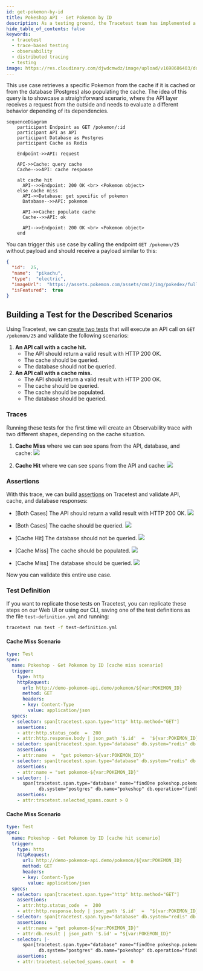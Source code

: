 ```yaml
---
id: get-pokemon-by-id
title: Pokeshop API - Get Pokemon by ID
description: As a testing ground, the Tracetest team has implemented a sample API instrumented with OpenTelemetry around the PokeAPI. This use case retrieves a specific Pokemon from the cache if it is cached or from the database (Postgres) also populating the cache.
hide_table_of_contents: false
keywords:
  - tracetest
  - trace-based testing
  - observability
  - distributed tracing
  - testing
image: https://res.cloudinary.com/djwdcmwdz/image/upload/v1698686403/docs/Blog_Thumbnail_14_rsvkmo.jpg
---
```


This use case retrieves a specific Pokemon from the cache if it is cached or from the database (Postgres) also populating the cache. The idea of this query is to showcase a straightforward scenario, where the API layer receives a request from the outside and needs to evaluate a different behavior depending of its dependencies.

```mermaid
sequenceDiagram
    participant Endpoint as GET /pokemon/:id
    participant API as API
    participant Database as Postgres
    participant Cache as Redis
    
    Endpoint->>API: request

    API->>Cache: query cache
    Cache-->>API: cache response

    alt cache hit
      API-->>Endpoint: 200 OK <br> <Pokemon object>
    else cache miss
      API->>Database: get specific of pokemon
      Database-->>API: pokemon

      API->>Cache: populate cache
      Cache-->>API: ok

      API-->>Endpoint: 200 OK <br> <Pokemon object>
    end
```

You can trigger this use case by calling the endpoint `GET /pokemon/25` without payload and should receive a payload similar to this: 
```json
{
  "id":  25,
  "name":  "pikachu",
  "type":  "electric",
  "imageUrl":  "https://assets.pokemon.com/assets/cms2/img/pokedex/full/025.png",
  "isFeatured":  true
}
```

## Building a Test for the Described Scenarios

Using Tracetest, we can [create two tests](/web-ui/creating-tests) that will execute an API call on `GET /pokemon/25` and validate the following scenarios:

1. **An API call with a cache hit.**
   - The API should return a valid result with HTTP 200 OK.
   - The cache should be queried.
   - The database should not be queried.
2. **An API call with a cache miss.**
   - The API should return a valid result with HTTP 200 OK.
   - The cache should be queried.
   - The cache should be populated.
   - The database should be queried.

### Traces

Running these tests for the first time will create an Observability trace with two different shapes, depending on the cache situation.

1. **Cache Miss** where we can see spans from the API, database, and cache:
![](../images/get-pokemon-by-id-trace-cachemiss.png)

2. **Cache Hit** where we can see spans from the API and cache:
![](../images/get-pokemon-by-id-trace-cachehit.png)

### Assertions

With this trace, we can build [assertions](/concepts/assertions) on Tracetest and validate API, cache, and database responses:

- [Both Cases] The API should return a valid result with HTTP 200 OK.
![](../images/get-pokemon-by-id-api-test-spec.png)

- [Both Cases] The cache should be queried.
![](../images/get-pokemon-by-id-redis-query-test-spec.png)

- [Cache Hit] The database should not be queried.
![](../images/get-pokemon-by-id-db-no-query-test-spec.png)

- [Cache Miss] The cache should be populated.
![](../images/get-pokemon-by-id-redis-set-test-spec.png)

- [Cache Miss] The database should be queried.
![](../images/get-pokemon-by-id-db-query-test-spec.png)

Now you can validate this entire use case.

### Test Definition

If you want to replicate those tests on Tracetest, you can replicate these steps on our Web UI or using our CLI, saving one of the test definitions as the file `test-definition.yml` and running:

```sh
tracetest run test -f test-definition.yml
```

#### Cache Miss Scenario

```yaml
type: Test
spec:
  name: Pokeshop - Get Pokemon by ID [cache miss scenario]
  trigger:
    type: http
    httpRequest:
      url: http://demo-pokemon-api.demo/pokemon/${var:POKEMON_ID}
      method: GET
      headers:
      - key: Content-Type
        value: application/json
  specs:
  - selector: span[tracetest.span.type="http" http.method="GET"]
    assertions:
    - attr:http.status_code  =  200
    - attr:http.response.body | json_path '$.id'  =  '${var:POKEMON_ID}'
  - selector: span[tracetest.span.type="database" db.system="redis" db.operation="get"]
    assertions:
    - attr:name  =  "get pokemon-${var:POKEMON_ID}"
  - selector: span[tracetest.span.type="database" db.system="redis" db.operation="set"]
    assertions:
    - attr:name = "set pokemon-${var:POKEMON_ID}"
  - selector: |-
      span[tracetest.span.type="database" name="findOne pokeshop.pokemon"
            db.system="postgres" db.name="pokeshop" db.operation="findOne" db.sql.table="pokemon"]
    assertions:
    - attr:tracetest.selected_spans.count > 0
```

#### Cache Miss Scenario

```yml
type: Test
spec:
  name: Pokeshop - Get Pokemon by ID [cache hit scenario]
  trigger:
    type: http
    httpRequest:
      url: http://demo-pokemon-api.demo/pokemon/${var:POKEMON_ID}
      method: GET
      headers:
      - key: Content-Type
        value: application/json
  specs:
  - selector: span[tracetest.span.type="http" http.method="GET"]
    assertions:
    - attr:http.status_code  =  200
    - attr:http.response.body | json_path '$.id'  =  "${var:POKEMON_ID}"
  - selector: span[tracetest.span.type="database" db.system="redis" db.operation="get"]
    assertions:
    - attr:name = "get pokemon-${var:POKEMON_ID}"
    - attr:db.result | json_path '$.id' = "${var:POKEMON_ID}"
  - selector: |-
      span[tracetest.span.type="database" name="findOne pokeshop.pokemon"
            db.system="postgres" db.name="pokeshop" db.operation="findOne" db.sql.table="pokemon"]
    assertions:
    - attr:tracetest.selected_spans.count  =  0
```
